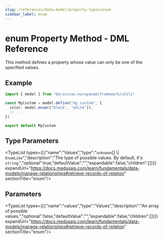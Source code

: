 ```yaml
---
slug: /references/data-model/property-types/enum
sidebar_label: enum
---
```



# enum Property Method - DML Reference

This method defines a property whose value can only be one of the specified values.

## Example

```ts
import { model } from "@srinivas-narayanam/framework/utils"

const MyCustom = model.define("my_custom", {
  color: model.enum(["black", "white"]),
  // ...
})

export default MyCustom
```

## Type Parameters

<TypeList types={[{"name":"Values","type":"`unknown`[] \\| `EnumLike`","description":"The type of possible values. By default, it's `string`.","optional":true,"defaultValue":"","expandable":false,"children":[]}]} expandUrl="https://docs.medusajs.com/learn/fundamentals/data-models/manage-relationships#retrieve-records-of-relation" sectionTitle="enum"/>

## Parameters

<TypeList types={[{"name":"values","type":"Values","description":"An array of possible values.","optional":false,"defaultValue":"","expandable":false,"children":[]}]} expandUrl="https://docs.medusajs.com/learn/fundamentals/data-models/manage-relationships#retrieve-records-of-relation" sectionTitle="enum"/>
